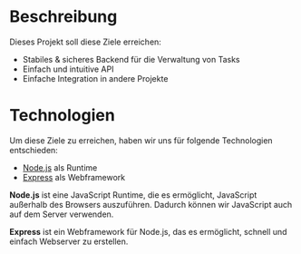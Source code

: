 # Beschreibung

Dieses Projekt soll diese Ziele erreichen:
* Stabiles & sicheres Backend für die Verwaltung von Tasks
* Einfach und intuitive API
* Einfache Integration in andere Projekte

# Technologien

Um diese Ziele zu erreichen, haben wir uns für folgende Technologien entschieden:
* [Node.js](https://nodejs.org/en/) als Runtime
* [Express](https://expressjs.com/) als Webframework

**Node.js** ist eine JavaScript Runtime, die es ermöglicht, JavaScript außerhalb des Browsers auszuführen. Dadurch können wir JavaScript auch auf dem Server verwenden.

**Express** ist ein Webframework für Node.js, das es ermöglicht, schnell und einfach Webserver zu erstellen.